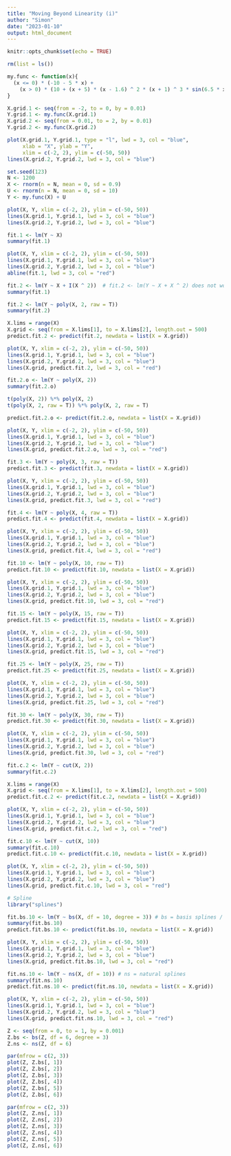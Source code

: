 ```yaml
---
title: "Moving Beyond Linearity (i)"
author: "Simon"
date: "2023-01-10"
output: html_document
---
```


```r
knitr::opts_chunk$set(echo = TRUE)
```

```r
rm(list = ls())
```

```r
my.func <- function(x){
  (x <= 0) * (-10 - 5 * x) +
    (x > 0) * (10 + (x + 5) * (x - 1.6) ^ 2 * (x + 1) ^ 3 * sin(6.5 * x))
}

X.grid.1 <- seq(from = -2, to = 0, by = 0.01)
Y.grid.1 <- my.func(X.grid.1)
X.grid.2 <- seq(from = 0.01, to = 2, by = 0.01)
Y.grid.2 <- my.func(X.grid.2)

plot(X.grid.1, Y.grid.1, type = "l", lwd = 3, col = "blue", 
     xlab = "X", ylab = "Y",
     xlim = c(-2, 2), ylim = c(-50, 50))
lines(X.grid.2, Y.grid.2, lwd = 3, col = "blue")
```

```r
set.seed(123)
N <- 1200
X <- rnorm(n = N, mean = 0, sd = 0.9)
U <- rnorm(n = N, mean = 0, sd = 10)
Y <- my.func(X) + U
```

```r
plot(X, Y, xlim = c(-2, 2), ylim = c(-50, 50))
lines(X.grid.1, Y.grid.1, lwd = 3, col = "blue")
lines(X.grid.2, Y.grid.2, lwd = 3, col = "blue")
```

```r
fit.1 <- lm(Y ~ X)
summary(fit.1)

plot(X, Y, xlim = c(-2, 2), ylim = c(-50, 50))
lines(X.grid.1, Y.grid.1, lwd = 3, col = "blue")
lines(X.grid.2, Y.grid.2, lwd = 3, col = "blue")
abline(fit.1, lwd = 3, col = "red")
```

```r
fit.2 <- lm(Y ~ X + I(X ^ 2))  # fit.2 <- lm(Y ~ X + X ^ 2) does not work.
summary(fit.1)

fit.2 <- lm(Y ~ poly(X, 2, raw = T))
summary(fit.2)

X.lims = range(X)
X.grid <- seq(from = X.lims[1], to = X.lims[2], length.out = 500)
predict.fit.2 <- predict(fit.2, newdata = list(X = X.grid))

plot(X, Y, xlim = c(-2, 2), ylim = c(-50, 50))
lines(X.grid.1, Y.grid.1, lwd = 3, col = "blue")
lines(X.grid.2, Y.grid.2, lwd = 3, col = "blue")
lines(X.grid, predict.fit.2, lwd = 3, col = "red")
```

```r
fit.2.o <- lm(Y ~ poly(X, 2))
summary(fit.2.o)

t(poly(X, 2)) %*% poly(X, 2)
t(poly(X, 2, raw = T)) %*% poly(X, 2, raw = T)

predict.fit.2.o <- predict(fit.2.o, newdata = list(X = X.grid))

plot(X, Y, xlim = c(-2, 2), ylim = c(-50, 50))
lines(X.grid.1, Y.grid.1, lwd = 3, col = "blue")
lines(X.grid.2, Y.grid.2, lwd = 3, col = "blue")
lines(X.grid, predict.fit.2.o, lwd = 3, col = "red")
```

```r
fit.3 <- lm(Y ~ poly(X, 3, raw = T))
predict.fit.3 <- predict(fit.3, newdata = list(X = X.grid))

plot(X, Y, xlim = c(-2, 2), ylim = c(-50, 50))
lines(X.grid.1, Y.grid.1, lwd = 3, col = "blue")
lines(X.grid.2, Y.grid.2, lwd = 3, col = "blue")
lines(X.grid, predict.fit.3, lwd = 3, col = "red")
```

```r
fit.4 <- lm(Y ~ poly(X, 4, raw = T))
predict.fit.4 <- predict(fit.4, newdata = list(X = X.grid))

plot(X, Y, xlim = c(-2, 2), ylim = c(-50, 50))
lines(X.grid.1, Y.grid.1, lwd = 3, col = "blue")
lines(X.grid.2, Y.grid.2, lwd = 3, col = "blue")
lines(X.grid, predict.fit.4, lwd = 3, col = "red")
```

```r
fit.10 <- lm(Y ~ poly(X, 10, raw = T))
predict.fit.10 <- predict(fit.10, newdata = list(X = X.grid))

plot(X, Y, xlim = c(-2, 2), ylim = c(-50, 50))
lines(X.grid.1, Y.grid.1, lwd = 3, col = "blue")
lines(X.grid.2, Y.grid.2, lwd = 3, col = "blue")
lines(X.grid, predict.fit.10, lwd = 3, col = "red")
```

```r
fit.15 <- lm(Y ~ poly(X, 15, raw = T))
predict.fit.15 <- predict(fit.15, newdata = list(X = X.grid))

plot(X, Y, xlim = c(-2, 2), ylim = c(-50, 50))
lines(X.grid.1, Y.grid.1, lwd = 3, col = "blue")
lines(X.grid.2, Y.grid.2, lwd = 3, col = "blue")
lines(X.grid, predict.fit.15, lwd = 3, col = "red")
```

```r
fit.25 <- lm(Y ~ poly(X, 25, raw = T))
predict.fit.25 <- predict(fit.25, newdata = list(X = X.grid))

plot(X, Y, xlim = c(-2, 2), ylim = c(-50, 50))
lines(X.grid.1, Y.grid.1, lwd = 3, col = "blue")
lines(X.grid.2, Y.grid.2, lwd = 3, col = "blue")
lines(X.grid, predict.fit.25, lwd = 3, col = "red")
```

```r
fit.30 <- lm(Y ~ poly(X, 30, raw = T))
predict.fit.30 <- predict(fit.30, newdata = list(X = X.grid))

plot(X, Y, xlim = c(-2, 2), ylim = c(-50, 50))
lines(X.grid.1, Y.grid.1, lwd = 3, col = "blue")
lines(X.grid.2, Y.grid.2, lwd = 3, col = "blue")
lines(X.grid, predict.fit.30, lwd = 3, col = "red")
```

```r
fit.c.2 <- lm(Y ~ cut(X, 2))
summary(fit.c.2)

X.lims = range(X)
X.grid <- seq(from = X.lims[1], to = X.lims[2], length.out = 500)
predict.fit.c.2 <- predict(fit.c.2, newdata = list(X = X.grid))

plot(X, Y, xlim = c(-2, 2), ylim = c(-50, 50))
lines(X.grid.1, Y.grid.1, lwd = 3, col = "blue")
lines(X.grid.2, Y.grid.2, lwd = 3, col = "blue")
lines(X.grid, predict.fit.c.2, lwd = 3, col = "red")
```

```r
fit.c.10 <- lm(Y ~ cut(X, 10))
summary(fit.c.10)
predict.fit.c.10 <- predict(fit.c.10, newdata = list(X = X.grid))

plot(X, Y, xlim = c(-2, 2), ylim = c(-50, 50))
lines(X.grid.1, Y.grid.1, lwd = 3, col = "blue")
lines(X.grid.2, Y.grid.2, lwd = 3, col = "blue")
lines(X.grid, predict.fit.c.10, lwd = 3, col = "red")
```

```r
# Spline
library("splines")

fit.bs.10 <- lm(Y ~ bs(X, df = 10, degree = 3)) # bs = basis splines / B-splines
summary(fit.bs.10)
predict.fit.bs.10 <- predict(fit.bs.10, newdata = list(X = X.grid))

plot(X, Y, xlim = c(-2, 2), ylim = c(-50, 50))
lines(X.grid.1, Y.grid.1, lwd = 3, col = "blue")
lines(X.grid.2, Y.grid.2, lwd = 3, col = "blue")
lines(X.grid, predict.fit.bs.10, lwd = 3, col = "red")
```

```r
fit.ns.10 <- lm(Y ~ ns(X, df = 10)) # ns = natural splines
summary(fit.ns.10)
predict.fit.ns.10 <- predict(fit.ns.10, newdata = list(X = X.grid))

plot(X, Y, xlim = c(-2, 2), ylim = c(-50, 50))
lines(X.grid.1, Y.grid.1, lwd = 3, col = "blue")
lines(X.grid.2, Y.grid.2, lwd = 3, col = "blue")
lines(X.grid, predict.fit.ns.10, lwd = 3, col = "red")
```

```r
Z <- seq(from = 0, to = 1, by = 0.001)
Z.bs <- bs(Z, df = 6, degree = 3)
Z.ns <- ns(Z, df = 6)

par(mfrow = c(2, 3))
plot(Z, Z.bs[, 1])
plot(Z, Z.bs[, 2])
plot(Z, Z.bs[, 3])
plot(Z, Z.bs[, 4])
plot(Z, Z.bs[, 5])
plot(Z, Z.bs[, 6])

par(mfrow = c(2, 3))
plot(Z, Z.ns[, 1])
plot(Z, Z.ns[, 2])
plot(Z, Z.ns[, 3])
plot(Z, Z.ns[, 4])
plot(Z, Z.ns[, 5])
plot(Z, Z.ns[, 6])
```
